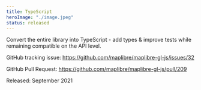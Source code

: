 ```yaml
---
title: TypeScript
heroImage: "./image.jpeg"
status: released
---
```


Convert the entire library into TypeScript - add types & improve tests while remaining compatible on the API level.

GitHub tracking issue: https://github.com/maplibre/maplibre-gl-js/issues/32

GitHub Pull Request: https://github.com/maplibre/maplibre-gl-js/pull/209

Released: September 2021
